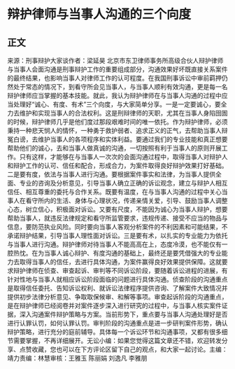 # 辩护律师与当事人沟通的三个向度
## 正文
来源：刑事辩护大家谈作者：梁延昊 北京市东卫律师事务所高级合伙人辩护律师与当事人会面沟通是刑事辩护工作的重要组成部分，沟通效果好坏既直接关系案件的最终结果，也影响当事人对律师工作的认可程度。在我国刑事诉讼中审前羁押仍然处于常态的情况下，到看守所会见当事人，与当事人顺利有效沟通，更是每一名辩护律师应当掌握的基本技能。就此，我认为辩护律师在与当事人沟通的过程中应当处理好“诚心、有度、有术”三个向度，与大家简单分享。一是一定要诚心，要全力去维护和实现当事人的合法权利。这是刑辩律师的天职，尤其在当事人身陷囹圄的时候，辩护律师几乎是他们度过那段艰难时间的唯一依托。作为辩护律师，必须秉持一种悲天悯人的情怀，一种勇于救护弱者、追求正义的正气，去帮助当事人辩冤白谤，去维护当事人的各项程序和实体利益。要通过我们的专业技能和真正想要帮助他们的诚心，去和当事人做真诚的沟通，一切按照有利于当事人的原则开展工作。只有这样，才能够在与当事人一次次的会面沟通过程中，取得当事人对辩护人和辩护工作的认可、信任和配合，形成合力，为案件取得良好辩护效果打好基础。二是要有度，依法与当事人进行沟通。要根据案件事实和法律，为当事人提供全面、专业的咨询及分析意见，引导当事人确立正确的诉讼观念，建立与辩护人相互信任、相互尊重的委托与合作关系。既要有温度，在与当事人沟通的过程中关心当事人在看守所内的生活、身体与心理状况，传递亲情关爱，引导、鼓励当事人调整心态，树立信心，积极面对诉讼。又要有尺度，不能因为诚心为当事人辩护，想要帮助当事人，就违反法律规定和看守所监管要求，违规传递、接受不应当的物品与信息，要防范执业风险。同时要向当事人客观分析案件的不利因素和可能结果，不承诺辩护结果，引导当事人理性面对诉讼。三是要有术，以扎实的专业能力为依托与当事人进行沟通。辩护律师对待当事人不能高高在上，态度冷漠，也不能仅有一腔热忱。在为当事人诚心辩护、有度沟通的基础上，最终还是要凭借强大的专业能力去取得当事人的信任，去进行具体沟通，为案件赢得良好效果提供保障。这就要求辩护律师在侦查、审查起诉、审判等不同诉讼阶段，要随着诉讼进程的进展，有针对性地与当事人就相应诉讼阶段面临的问题进行具体沟通。侦查阶段的沟通重点是取得信任委托、告知诉讼权利、就诉讼法律程序提供咨询、了解案件大致情况并提供初步法律分析意见、争取取保候审、和解等事项。审查起诉阶段的沟通重点，是在辩护律师已经阅卷并对案件逐步深入进行研究的过程中，与当事人核实案件证据，深入沟通案件辩护策略与方案。当前形势下，重点要与当事人沟通处理好是否进行认罪认罚，如何认罪认罚。审判阶段的沟通重点是进一步研判案件形势，确认辩护策略，进行充分的庭前辅导。具体每一个诉讼环节和沟通事项，又都有很多细节需要掌握，不再详细展开。无讼小编：如果您觉得这篇文章还不错，欢迎转发分享、点赞收藏，您也可以在下方评论区留下自己的观点，和大家一起讨论。主编：靖力责编：林慧审核：王雅玉 陈丽娟 刘逸凡 李雅朋